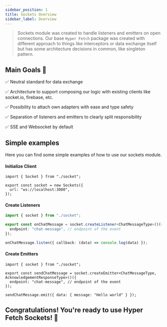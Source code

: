```yaml
---
sidebar_position: 1
title: Sockets Overview
sidebar_label: Overview
---
```


> Sockets module was created to handle listeners and emitters on open connections. Our base `Hyper Fetch` package was
> created with different approach to things like interceptors or data exchange itself but has some architecture
> decisions in common, like singleton pattern.

## Main Goals 🔮

✅ Neutral standard for data exchange

✅ Architecture to support composing our logic with existing clients like socket.io, firebase, etc.

✅ Possibility to attach own adapters with ease and type safety

✅ Separation of listeners and emitters to clearly split responsibility

✅ SSE and Websocket by default

## Simple examples

Here you can find some simple examples of how to use our sockets module.

#### Initialize Client

```tsx
import { Socket } from "./socket";

export const socket = new Sockets({
  url: "ws://localhost:3000",
});
```

#### Create Listeners

```ts
import { socket } from "./socket";

export const onChatMessage = socket.createListener<ChatMessageType>()({
  endpoint: "chat-message", // endpoint of the event
});

onChatMessage.listen({ callback: (data) => console.log(data) });
```

#### Create Emitters

```tsx
import { socket } from "./socket";

export const sendChatMessage = socket.createEmitter<ChatMessageType, AcknowledgementResponseType>()({
  endpoint: "chat-message", // endpoint of the event
});

sendChatMessage.emit({ data: { message: "Hello world" } });
```

## Congratulations! You're ready to use **Hyper Fetch Sockets**! 🎊
